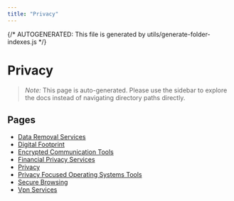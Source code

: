 ```yaml
---
title: "Privacy"
---
```


{/* AUTOGENERATED: This file is generated by utils/generate-folder-indexes.js */}

# Privacy

> _Note:_ This page is auto-generated. Please use the sidebar to explore the docs instead of
> navigating directory paths directly.

## Pages

- [Data Removal Services](/privacy/data-removal-services)
- [Digital Footprint](/privacy/digital-footprint)
- [Encrypted Communication Tools](/privacy/encrypted-communication-tools)
- [Financial Privacy Services](/privacy/financial-privacy-services)
- [Privacy](/privacy/overview)
- [Privacy Focused Operating Systems Tools](/privacy/privacy-focused-operating-systems-tools)
- [Secure Browsing](/privacy/secure-browsing)
- [Vpn Services](/privacy/vpn-services)
